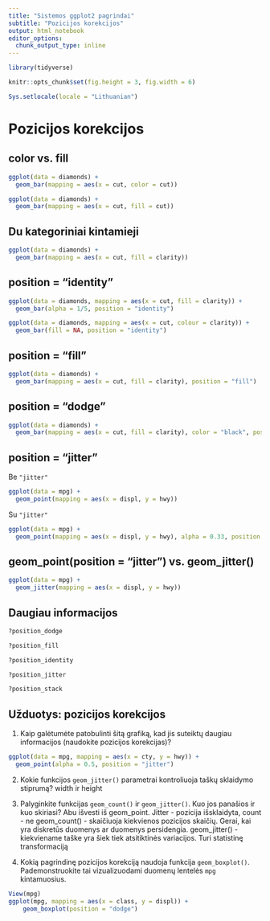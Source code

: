 ```yaml
---
title: "Sistemos ggplot2 pagrindai"
subtitle: "Pozicijos korekcijos"
output: html_notebook
editor_options: 
  chunk_output_type: inline
---
```



```r
library(tidyverse)

knitr::opts_chunk$set(fig.height = 3, fig.width = 6)

Sys.setlocale(locale = "Lithuanian")
```

Pozicijos korekcijos
============================================================================= 

color vs. fill
----------------------------------------------------------------------------- 

```r
ggplot(data = diamonds) + 
  geom_bar(mapping = aes(x = cut, color = cut))
```
  
```r
ggplot(data = diamonds) + 
  geom_bar(mapping = aes(x = cut, fill = cut))
```

Du kategoriniai kintamieji
----------------------------------------------------------------------------- 
```r
ggplot(data = diamonds) + 
  geom_bar(mapping = aes(x = cut, fill = clarity))
```

position = "identity"
----------------------------------------------------------------------------- 
```r
ggplot(data = diamonds, mapping = aes(x = cut, fill = clarity)) + 
  geom_bar(alpha = 1/5, position = "identity")
```

```r
ggplot(data = diamonds, mapping = aes(x = cut, colour = clarity)) + 
  geom_bar(fill = NA, position = "identity")
```

position = "fill"
----------------------------------------------------------------------------- 
```r
ggplot(data = diamonds) + 
  geom_bar(mapping = aes(x = cut, fill = clarity), position = "fill")
```

position = "dodge"
----------------------------------------------------------------------------- 
```r
ggplot(data = diamonds) + 
  geom_bar(mapping = aes(x = cut, fill = clarity), color = "black", position = "dodge")
```

position = "jitter"
----------------------------------------------------------------------------- 

Be `"jitter"`
```r
ggplot(data = mpg) + 
  geom_point(mapping = aes(x = displ, y = hwy))
```

Su `"jitter"`
```r
ggplot(data = mpg) + 
  geom_point(mapping = aes(x = displ, y = hwy), alpha = 0.33, position = "jitter")
```


geom_point(position = "jitter") vs. geom_jitter()
----------------------------------------------------------------------------- 
```r

ggplot(data = mpg) + 
  geom_jitter(mapping = aes(x = displ, y = hwy))
```



Daugiau informacijos
----------------------------------------------------------------------------- 

```r
?position_dodge
```
```r
?position_fill
```
```r
?position_identity
```
```r
?position_jitter
```
```r
?position_stack
```

Užduotys: pozicijos korekcijos
----------------------------------------------------------------------------- 

1. Kaip galėtumėte patobulinti šitą grafiką, kad jis suteiktų daugiau informacijos (naudokite pozicijos korekcijas)?
```r
ggplot(data = mpg, mapping = aes(x = cty, y = hwy)) + 
  geom_point(alpha = 0.5, position = "jitter")
```

2. Kokie funkcijos `geom_jitter()` parametrai kontroliuoja taškų sklaidymo stiprumą?
width ir height

3. Palyginkite funkcijas `geom_count()` ir `geom_jitter()`. Kuo jos panašios ir kuo skiriasi?
Abu išvesti iš geom_point. Jitter - pozicija išsklaidyta, count - ne
geom_count() - skaičiuoja kiekvienos pozicijos skaičių. Gerai, kai yra diskretūs duomenys ar duomenys persidengia.
geom_jitter() - kiekviename taške yra šiek tiek atsitiktinės variacijos. Turi statistinę transformaciją

4. Kokią pagrindinę pozicijos korekciją naudoja funkcija `geom_boxplot()`. Pademonstruokite tai vizualizuodami duomenų lentelės `mpg` kintamuosius.

```r
View(mpg)
ggplot(mpg, mapping = aes(x = class, y = displ)) + 
    geom_boxplot(position = "dodge")
```







